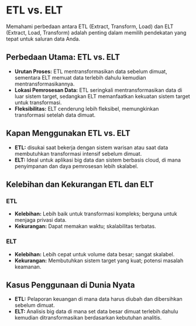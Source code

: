 # ETL vs. ELT

Memahami perbedaan antara ETL (Extract, Transform, Load) dan ELT (Extract, Load, Transform) adalah penting dalam memilih pendekatan yang tepat untuk saluran data Anda.

## Perbedaan Utama: ETL vs. ELT

- **Urutan Proses:** ETL mentransformasikan data sebelum dimuat, sementara ELT memuat data terlebih dahulu kemudian mentransformasikannya.
- **Lokasi Pemrosesan Data:** ETL seringkali mentransformasikan data di luar sistem target, sedangkan ELT memanfaatkan kekuatan sistem target untuk transformasi.
- **Fleksibilitas:** ELT cenderung lebih fleksibel, memungkinkan transformasi setelah data dimuat.

## Kapan Menggunakan ETL vs. ELT

- **ETL:** disukai saat bekerja dengan sistem warisan atau saat data membutuhkan transformasi intensif sebelum dimuat.
- **ELT:** Ideal untuk aplikasi big data dan sistem berbasis cloud, di mana penyimpanan dan daya pemrosesan lebih skalabel.

## Kelebihan dan Kekurangan ETL dan ELT

### ETL

- **Kelebihan:** Lebih baik untuk transformasi kompleks; berguna untuk menjaga privasi data.
- **Kekurangan:** Dapat memakan waktu; skalabilitas terbatas.

### ELT

- **Kelebihan:** Lebih cepat untuk volume data besar; sangat skalabel.
- **Kekurangan:** Membutuhkan sistem target yang kuat; potensi masalah keamanan.

## Kasus Penggunaan di Dunia Nyata

- **ETL:** Pelaporan keuangan di mana data harus diubah dan dibersihkan sebelum dimuat.
- **ELT:** Analisis big data di mana set data besar dimuat terlebih dahulu kemudian ditransformasikan berdasarkan kebutuhan analitis.